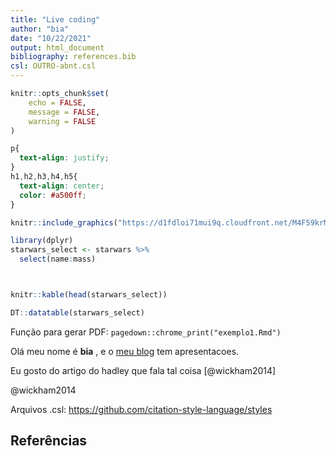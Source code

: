 ```yaml
---
title: "Live coding"
author: "bia"
date: "10/22/2021"
output: html_document
bibliography: references.bib
csl: OUTRO-abnt.csl
---
```


```r
knitr::opts_chunk$set(
	echo = FALSE,
	message = FALSE,
	warning = FALSE
)
```

```css
p{
  text-align: justify;
}
h1,h2,h3,h4,h5{
  text-align: center; 
  color: #a500ff;
}
```

```r
knitr::include_graphics("https://d1fdloi71mui9q.cloudfront.net/M4F59krMTBiPr8GELV1f_v9JFfhCxv70mJJIe")
```

```r
library(dplyr)
starwars_select <- starwars %>% 
  select(name:mass) 



knitr::kable(head(starwars_select))

DT::datatable(starwars_select)
```

Função para gerar PDF: `pagedown::chrome_print("exemplo1.Rmd")`

Olá meu nome é **bia** , e o [meu blog](https://beatrizmilz.com/talk/) tem apresentacoes.

Eu gosto do artigo do hadley que fala tal coisa [@wickham2014]

@wickham2014

Arquivos .csl: <https://github.com/citation-style-language/styles>

## Referências
